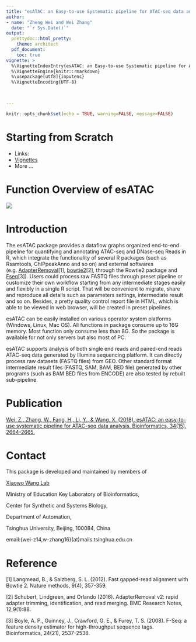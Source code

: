 ```yaml
---
title: "esATAC: an Easy-to-use Systematic pipeline for ATAC-seq data analysis"
author:
- name: "Zheng Wei and Wei Zhang"
  date: "`r Sys.Date()`"
output:
  prettydoc::html_pretty:
    theme: architect
  pdf_document:
    toc: true
vignette: >
  %\VignetteIndexEntry{esATAC: an Easy-to-use Systematic pipeline for ATAC-seq data analysis}
  %\VignetteEngine{knitr::rmarkdown}
  %\usepackage[utf8]{inputenc}
  %\VignetteEncoding{UTF-8}


  
---
```


```r
knitr::opts_chunk$set(echo = TRUE, warning=FALSE, message=FALSE)
```

# Starting from Scratch

+ Links:
+ [Vignettes](https://wzthu.github.io/esATAC/doc/vignettes.html)
+ More ...

# Function Overview of esATAC

![](whole.png)

# Introduction

The esATAC package provides a dataflow graphs organized end-to-end pipeline 
for quantifying and annotating ATAC-seq and DNase-seq Reads in R,
which integrate the functionality of several R packages 
(such as Rsamtools, ChIPpeakAnno and so on) and external softwares 
(e.g. [AdapterRemoval](https://github.com/MikkelSchubert/adapterremoval)[1], [bowtie2](http://bowtie-bio.sourceforge.net/bowtie2/index.shtml)[2], 
through the Rowtie2 package and 
[Fseq](http://fureylab.web.unc.edu/software/fseq)[3]). 
Users could process raw FASTQ files through preset pipeline or customize their own workflow starting from any intermediate stages easily and flexibly in a single R script.
That will be convenient to migrate, share and reproduce all 
details such as parameters settings, intermediate result and so on.
Besides, a pretty quality control report file in HTML, 
which is able to be viewed in web browser,
will be created in preset pipelines.

esATAC can be easily installed on various operator system platforms
(Windows, Linux, Mac OS). All functions in package consume up to 16G memory.
Most function only consume less than 8G. So the package is available for 
not only servers but also  most of PC.

esATAC supports analysis of both single end reads and paired-end reads ATAC-seq data generated by Illumina sequencing platform. It can directly process raw datasets (FASTQ files) from GEO.  Other standard format intermediate result files (FASTQ, SAM, BAM, BED file) generated by other programs (such as BAM BED files from ENCODE) are also tested by rebuilt sub-pipeline.

# Publication

[Wei, Z., Zhang, W., Fang, H., Li, Y., & Wang, X. (2018). esATAC: an easy-to-use systematic pipeline for ATAC-seq data analysis. Bioinformatics, 34(15), 2664-2665.](https://doi.org/10.1093/bioinformatics/bty141)

# Contact

This package is developed and maintained by members of 

[Xiaowo Wang Lab](http://bioinfo.au.tsinghua.edu.cn/member/xwwang)

Ministry of Education Key Laboratory of Bioinformatics, 

Center for Synthetic and Systems Biology, 

Department of Automation, 

Tsinghua University, Beijing, 100084, China

email:{wei-z14,w-zhang16}(at)mails.tsinghua.edu.cn


# Reference

[1] Langmead, B., & Salzberg, S. L. (2012). Fast gapped-read alignment with Bowtie 2. Nature methods, 9(4), 357-359.

[2] Schubert, Lindgreen, and Orlando (2016). AdapterRemoval v2: rapid adapter trimming, identification, and read merging. BMC Research Notes, 12;9(1):88.

[3] Boyle, A. P., Guinney, J., Crawford, G. E., & Furey, T. S. (2008). F-Seq: a feature density estimator for high-throughput sequence tags. Bioinformatics, 24(21), 2537-2538.

